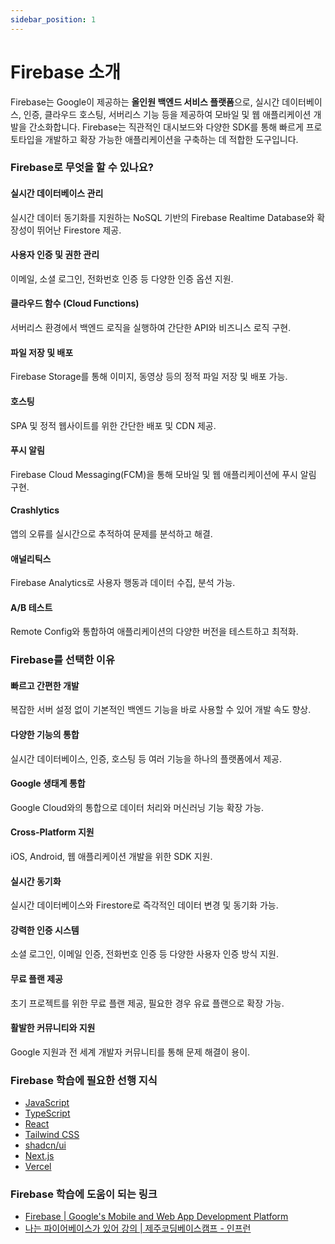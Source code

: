 ```yaml
---
sidebar_position: 1
---
```


# Firebase 소개

Firebase는 Google이 제공하는 **올인원 백엔드 서비스 플랫폼**으로, 실시간 데이터베이스, 인증, 클라우드 호스팅, 서버리스 기능 등을 제공하여 모바일 및 웹 애플리케이션 개발을 간소화합니다. Firebase는 직관적인 대시보드와 다양한 SDK를 통해 빠르게 프로토타입을 개발하고 확장 가능한 애플리케이션을 구축하는 데 적합한 도구입니다.

### Firebase로 무엇을 할 수 있나요?

#### 실시간 데이터베이스 관리

실시간 데이터 동기화를 지원하는 NoSQL 기반의 Firebase Realtime Database와 확장성이 뛰어난 Firestore 제공.

#### 사용자 인증 및 권한 관리

이메일, 소셜 로그인, 전화번호 인증 등 다양한 인증 옵션 지원.

#### 클라우드 함수 (Cloud Functions)

서버리스 환경에서 백엔드 로직을 실행하여 간단한 API와 비즈니스 로직 구현.

#### 파일 저장 및 배포

Firebase Storage를 통해 이미지, 동영상 등의 정적 파일 저장 및 배포 가능.

#### 호스팅

SPA 및 정적 웹사이트를 위한 간단한 배포 및 CDN 제공.

#### 푸시 알림

Firebase Cloud Messaging(FCM)을 통해 모바일 및 웹 애플리케이션에 푸시 알림 구현.

#### Crashlytics

앱의 오류를 실시간으로 추적하여 문제를 분석하고 해결.

#### 애널리틱스

Firebase Analytics로 사용자 행동과 데이터 수집, 분석 가능.

#### A/B 테스트

Remote Config와 통합하여 애플리케이션의 다양한 버전을 테스트하고 최적화.

### Firebase를 선택한 이유

#### 빠르고 간편한 개발

복잡한 서버 설정 없이 기본적인 백엔드 기능을 바로 사용할 수 있어 개발 속도 향상.

#### 다양한 기능의 통합

실시간 데이터베이스, 인증, 호스팅 등 여러 기능을 하나의 플랫폼에서 제공.

#### Google 생태계 통합

Google Cloud와의 통합으로 데이터 처리와 머신러닝 기능 확장 가능.

#### Cross-Platform 지원

iOS, Android, 웹 애플리케이션 개발을 위한 SDK 지원.

#### 실시간 동기화

실시간 데이터베이스와 Firestore로 즉각적인 데이터 변경 및 동기화 가능.

#### 강력한 인증 시스템

소셜 로그인, 이메일 인증, 전화번호 인증 등 다양한 사용자 인증 방식 지원.

#### 무료 플랜 제공

초기 프로젝트를 위한 무료 플랜 제공, 필요한 경우 유료 플랜으로 확장 가능.

#### 활발한 커뮤니티와 지원

Google 지원과 전 세계 개발자 커뮤니티를 통해 문제 해결이 용이.

### Firebase 학습에 필요한 선행 지식

- [JavaScript](./../../web-app-development/javascript/intro.mdx)
- [TypeScript](./../../web-app-development/typescript/intro.mdx)
- [React](./../../web-app-development/react/intro.mdx)
- [Tailwind CSS](./../../web-app-development/tailwindcss/intro.mdx)
- [shadcn/ui](./../../web-app-development/shadcn-ui/intro.mdx)
- [Next.js](./../../web-app-development/nextjs/intro.mdx)
- [Vercel](./../../web-app-development/vercel/intro.mdx)

### Firebase 학습에 도움이 되는 링크

- [Firebase | Google's Mobile and Web App Development Platform](https://firebase.google.com/)
- [나는 파이어베이스가 있어 강의 | 제주코딩베이스캠프 - 인프런](https://www.inflearn.com/course/%EC%A0%9C%EC%BD%94%EB%B2%A0-%ED%8C%8C%EC%9D%B4%EC%96%B4%EB%B2%A0%EC%9D%B4%EC%8A%A4)
